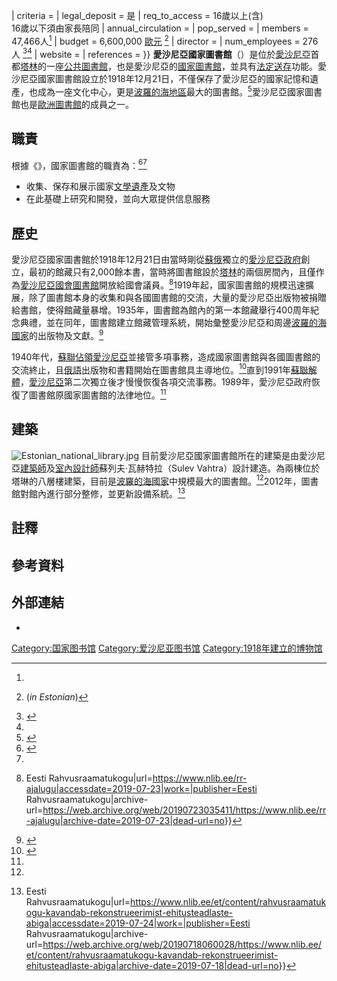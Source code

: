 {{Infobox library
| native_name        = Eesti Rahvusraamatukogu
| native_name_lang   = et
| name               = 愛沙尼亞國家圖書館
| library_logo       = Eesti Rahvusraamatukogu logo.svg
| image              = Eesti Rahvusraamatukogu, Tallinn (14670311202).jpg
| caption            = 
| country            = 
| type               = [[國立|國立]][[研究圖書館|研究圖書館]]
| scope              = 
| established        = {{Start date|1918|12|21|paren=yes}}
| ref_legal_mandate  = 《{{link-et|愛沙尼亞國家圖書館法|Eesti Rahvusraamatukogu seadus}}》
| location           = {{EST}}[[塔林|塔林]] Tõnismägi 2
| coordinates        = {{coord|59|25|49|N|24|44|20|E|type:landmark_region:EE|display=inline,title}}
| branch_of          = 
| num_branches       = 
| items_collected    = 
| collection_size    = 約3,400,000件館藏 (2007年)<ref name="Eesti Rahvusraamatukogu">{{Cite web|title=Raamatukogu arvudes 2018 {{!}} Eesti Rahvusraamatukogu|url=https://www.nlib.ee/raamatukogu-arvudes|accessdate=2019-07-23|work=|publisher=Eesti Rahvusraamatukogu|archive-url=https://web.archive.org/web/20190530183400/https://www.nlib.ee/raamatukogu-arvudes|archive-date=2019-05-30|dead-url=no}}</ref>
| criteria           = 
| legal_deposit      = 是
| req_to_access      = 16歲以上(含)<br>16歲以下須由家長陪同
| annual_circulation = 
| pop_served         = 
| members            = 47,466人<ref name="Eesti Rahvusraamatukogu"/>
| budget             = 6,600,000 [[歐元|歐元]] <ref>{{cite news |title=2012 eelarve - Eesti Rahvusraamatukogu |url=http://www.nlib.ee/public/documents/RRdocs/tulud_kulud_eelarve2012.pdf |publisher=www.nlib.ee |date= |accessdate=2012-06-07 |archive-url=https://web.archive.org/web/20130530131050/http://www.nlib.ee/public/documents/RRdocs/tulud_kulud_eelarve2012.pdf |archive-date=2013-05-30 |dead-url=yes }}(''in Estonian'')</ref>
| director           = {{link-et|珍妮·安德列索|Janne Andresoo}}
| num_employees      = 276人 <ref>{{cite news |title=2010 |url=http://www.nlib.ee/index.php?id=18204 |publisher=www.nlib.ee |date= |accessdate=2012-06-07 |archive-url=https://web.archive.org/web/20130522020533/http://www.nlib.ee/index.php?id=18204 |archive-date=2013-05-22 |dead-url=yes }}</ref><ref name="Eesti Rahvusraamatukogu"/>
| website            = {{URL|https://www.nlib.ee/}}
| references         = 
}}
'''愛沙尼亞國家圖書館'''（{{Lang-et|Eesti Rahvusraamatukogu}}）是位於[[愛沙尼亞|愛沙尼亞]]首都[[塔林|塔林]]的一座[[公共圖書館|公共圖書館]]，也是愛沙尼亞的[[國家圖書館|國家圖書館]]，並具有[[法定送存|法定送存]]功能。愛沙尼亞國家圖書館設立於1918年12月21日，不僅保存了愛沙尼亞的國家記憶和遺產，也成為一座文化中心，更是[[波羅的海|波羅的海]][[波羅的海地區|地區]]最大的圖書館。<ref name="KAUPO KALDA PHOTOGRAPHY">{{Cite web|title=Eesti Rahvusraamatukogu|url=http://kaupokalda.com/portfolio/eesti-rahvusraamatukogu/|accessdate=2019-07-23|last=Kalda|first=Kaupo|work=KAUPO KALDA PHOTOGRAPHY|language=en|archive-url=https://web.archive.org/web/20190723143350/http://kaupokalda.com/portfolio/eesti-rahvusraamatukogu/|archive-date=2019-07-23|dead-url=no}}</ref>愛沙尼亞國家圖書館也是[[歐洲圖書館|歐洲圖書館]]的成員之一。

==職責==
根據《{{link-et|愛沙尼亞國家圖書館法|Eesti Rahvusraamatukogu seadus}}》，國家圖書館的職責為：<ref>{{Cite web|title=Eesti Rahvusraamatukogu seadus – Riigi Teataja|url=https://www.riigiteataja.ee/akt/12825129|accessdate=2019-07-23|work=Riigi Teataja|archive-url=https://web.archive.org/web/20190723143351/https://www.riigiteataja.ee/akt/12825129|language=et|archive-date=2019-07-23|dead-url=no}}</ref><ref name="www.nlib.ee"/>
*收集、保存和展示國家[[文學遺產|文學遺產]]及文物
*在此基礎上研究和開發，並向大眾提供信息服務

==歷史==
愛沙尼亞國家圖書館於1918年12月21日由當時剛從[[蘇俄|蘇俄]]獨立的[[爱沙尼亚|愛沙尼亞政府]]創立，最初的館藏只有2,000餘本書，當時將圖書館設於[[塔林|塔林]]{{le|托姆比亞城堡|Toompea Castle}}的兩個房間內，且僅作為[[國會_(愛沙尼亞)|愛沙尼亞國會圖書館]]開放給國會議員。<ref name="www.nlib.ee">{{Cite web|title=Ajalugu {{!}} Eesti Rahvusraamatukogu|url=https://www.nlib.ee/rr-ajalugu|accessdate=2019-07-23|work=|publisher=Eesti Rahvusraamatukogu|archive-url=https://web.archive.org/web/20190723035411/https://www.nlib.ee/rr-ajalugu|archive-date=2019-07-23|dead-url=no}}</ref>1919年起，國家圖書館的規模迅速擴展，除了圖書館本身的收集和與各國圖書館的交流，大量的愛沙尼亞出版物被捐贈給書館，使得館藏量暴增。1935年，圖書館為館內的第一本館藏舉行400周年紀念典禮，並在同年，圖書館建立館藏管理系統，開始彙整愛沙尼亞和周邊[[波羅的海國家|波羅的海國家]]的出版物及文獻。<ref>{{Cite web|title=Eesti Rahvusraamatukogu (1998) - Eesti filmi andmebaas|url=http://www.efis.ee/et/filmiliigid/film/id/2205/huvitavat-lugemist|accessdate=2019-07-23|work=MTÜle Eesti Filmi Andmebaas|archive-url=https://web.archive.org/web/20190723143346/http://www.efis.ee/et/filmiliigid/film/id/2205/huvitavat-lugemist|archive-date=2019-07-23|dead-url=no}}</ref>

1940年代，[[蘇聯|蘇聯]][[蘇聯佔領波羅的海國家|佔領愛沙尼亞]]並接管多項事務，造成國家圖書館與各國圖書館的交流終止，且[[俄語|俄語]]出版物和書籍開始在圖書館具主導地位。<ref>{{Cite web|title=National Library of Estonia|url=http://vana.nlib.ee/collections/|accessdate=2019-07-23|work=vana.nlib.ee|archive-url=https://web.archive.org/web/20180930075820/http://vana.nlib.ee/collections|archive-date=2018-09-30|dead-url=yes}}</ref>直到1991年[[蘇聯解體|蘇聯解體]]，[[愛沙尼亞|愛沙尼亞]]第二次獨立後才慢慢恢復各項交流事務。1989年，愛沙尼亞政府恢復了圖書館原國家圖書館的法律地位。<ref name="www.nlib.ee"/>

==建築==
[[File:Estonian_national_library.jpg|thumb]]
目前愛沙尼亞國家圖書館所在的建築是由愛沙尼亞[[建築師|建築師]]{{le|雷恩·卡普|Raine Karp}}及[[室內設計師|室內設計師]]蘇列夫·瓦赫特拉（Sulev Vahtra）{{NoteTag|參見[[愛沙尼亞語維基百科|愛沙尼亞語維基百科]]的{{link-et|室內設計師列表|Eesti sisearhitektide loend}}}}設計建造。為兩棟位於塔琳的八層樓建築，目前是[[波羅的海國家|波羅的海國家]]中規模最大的圖書館。<ref name="KAUPO KALDA PHOTOGRAPHY"/>2012年，圖書館對館內進行部分整修，並更新設備系統。<ref>{{Cite web|title=Rahvusraamatukogu kavandab rekonstrueerimist ehitusteadlaste abiga {{!}} Eesti Rahvusraamatukogu|url=https://www.nlib.ee/et/content/rahvusraamatukogu-kavandab-rekonstrueerimist-ehitusteadlaste-abiga|accessdate=2019-07-24|work=|publisher=Eesti Rahvusraamatukogu|archive-url=https://web.archive.org/web/20190718060028/https://www.nlib.ee/et/content/rahvusraamatukogu-kavandab-rekonstrueerimist-ehitusteadlaste-abiga|archive-date=2019-07-18|dead-url=no}}</ref>

==註釋==
{{NoteFoot|2}}

==參考資料==
{{Reflist|30em}}

==外部連結==
{{Commons category|National Library of Estonia}}
*{{official website|https://www.nlib.ee/|愛沙尼亞國家圖書館}}{{en icon}}{{et icon}}

{{欧洲题目|国家图书馆}}
{{Authority control}}
[[Category:国家图书馆|Category:国家图书馆]]
[[Category:爱沙尼亚图书馆|Category:爱沙尼亚图书馆]]
[[Category:1918年建立的博物馆|Category:1918年建立的博物馆]]